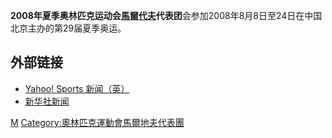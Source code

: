 {{noteTA|G1=Sports}}
{{Infobox Country Olympics
|NOC=MDV
|games=2008年夏季
|competitors= 
|sports= 
|flagbearer=
}}

'''2008年夏季奥林匹克运动会[[馬爾代夫|馬爾代夫]]代表团'''会参加2008年8月8日至24日在中国北京主办的第29届夏季奥运。

== 外部链接 ==
*[http://uk.eurosport.yahoo.com/25012008/58/cambodian-officials-outnumber-athletes.html Yahoo! Sports 新闻（英）]{{Wayback|url=http://uk.eurosport.yahoo.com/25012008/58/cambodian-officials-outnumber-athletes.html |date=20190822001626 }}
*[http://news.xinhuanet.com/english/2008-05/30/content_8282290.htm 新华社新闻]{{Wayback|url=http://news.xinhuanet.com/english/2008-05/30/content_8282290.htm |date=20160304051420 }}

{{NOCin2008SummerOlympics}}

[[Category:2008年夏季奧林匹克運動會代表團|M]]
[[Category:奧林匹克運動會馬爾地夫代表團|Category:奧林匹克運動會馬爾地夫代表團]]